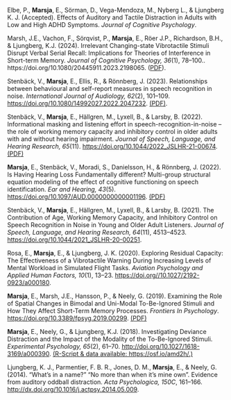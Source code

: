 Elbe, P., **Marsja**, E., Sörman, D., Vega-Mendoza, M., Nyberg L., & Ljungberg K. J. (Accepted). Effects of Auditory and Tactile Distraction in Adults with Low and High ADHD Symptoms. *Journal of Cognitive Psychology*.

Marsh, J.E., Vachon, F., Sörqvist, P., **Marsja**, E., Röer J.P., Richardson, B.H., & Ljungberg, K.J. (2024).  Irrelevant Changing-state Vibrotactile Stimuli Disrupt Verbal Serial Recall: Implications for Theories of Interference in Short-term Memory.  *Journal of Cognitive Psychology, 36*(1), 78–100.. https://doi.org/10.1080/20445911.2023.2198065. ([PDF](https://bit.ly/JoCP23)).


Stenbäck, V., **Marsja**, E., Ellis, R., & Rönnberg, J. (2023). Relationships between behavioural and self-report measures in speech recognition in noise. *International Journal of Audiology, 62*(2), 101–109. [https://doi.org/10.1080/14992027.2022.2047232](https://doi.org/10.1080/14992027.2022.2047232). [(PDF)](https://bit.ly/IJA2022).

Stenbäck, V., **Marsja**, E., Hällgren,  M., Lyxell, B., & Larsby, B. (2022). Informational masking and listening effort in speech-recognition-in-noise – the role of working memory capacity and inhibitory control in older adults with and without hearing impairment. *Journal of Speech, Language, and Hearing Research, 65*(11). [https://doi.org/10.1044/2022_JSLHR-21-00674](https://doi.org/10.1044/2022_JSLHR-21-00674). [(PDF)](https://bit.ly/JSLHR22b)

**Marsja**, E., Stenbäck, V., Moradi, S., Danielsson, H., & Rönnberg, J. (2022). Is Having Hearing Loss Fundamentally different? Multi-group structural equation modeling of the effect of cognitive functioning on speech identification. *Ear and Hearing, 43*(5). [https://doi.org/10.1097/AUD.0000000000001196](https://doi.org/10.1097/AUD.0000000000001196). [(PDF)](https://bit.ly/EANDH22)

Stenbäck, V., **Marsja**, E., Hällgren, M., Lyxell, B., & Larsby, B. (2021). The Contribution of Age, Working Memory Capacity, and Inhibitory Control on Speech Recognition in Noise in Young and Older Adult Listeners. *Journal of Speech, Language, and Hearing Research, 64*(11), 4513–4523. [https://doi.org/10.1044/2021_JSLHR-20-00251](https://doi.org/10.1044/2021_JSLHR-20-00251).

Rosa, E., **Marsja**, E., & Ljungberg, J. K. (2020). Exploring Residual Capacity: The Effectiveness of a Vibrotactile Warning During Increasing Levels of Mental Workload in Simulated Flight Tasks. *Aviation Psychology and Applied Human Factors, 10*(1), 13–23. [https://doi.org//10.1027/2192-0923/a000180](https://doi.org//10.1027/2192-0923/a000180).

**Marsja**, E., Marsh, J.E., Hansson, P., & Neely, G. (2019). Examining the Role of Spatial Changes in Bimodal and Uni-Modal To-Be-Ignored Stimuli and How They Affect Short-Term Memory Processes. *Frontiers In Psychology*. [https://doi.org/10.3389/fpsyg.2019.00299](https://doi.org/10.3389/fpsyg.2019.00299). [(PDF)](https://bit.ly/3LkKD19)

**Marsja**, E., Neely, G., & Ljungberg, K.J. (2018). Investigating Deviance Distraction and the Impact of the Modality of the To-Be-Ignored Stimuli. *Experimental Psychology, 65*(2), 61–70. [http://doi.org/10.1027/1618-3169/a000390](http://doi.org/10.1027/1618-3169/a000390). [(R-Script & data available: https://osf.io/amd2h/.)](https://osf.io/amd2h/)

Ljungberg, K. J., Parmentier, F. B. R., Jones, D. M., **Marsja**, E., & Neely, G. (2014). “What’s in a name?” “No more than when it’s mine own". Evidence from auditory oddball distraction. *Acta Psychologica, 150C*, 161–166. [http://dx.doi.org/10.1016/j.actpsy.2014.05.009](http://doi.org/10.1027/1618-3169/a000390).